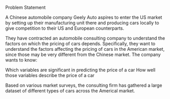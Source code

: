 
Problem Statement

A Chinese automobile company Geely Auto aspires to enter the US market by setting up their manufacturing unit there and producing cars locally to give competition to their US and European counterparts.

They have contracted an automobile consulting company to understand the factors on which the pricing of cars depends. Specifically, they want to understand the factors affecting the pricing of cars in the American market, since those may be very different from the Chinese market. The company wants to know:

Which variables are significant in predicting the price of a car How well those variables describe the price of a car

Based on various market surveys, the consulting firm has gathered a large dataset of different types of cars across the Americal market.
